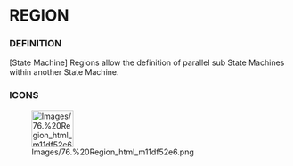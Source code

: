
= REGION =

=== DEFINITION ===

&#91;State Machine&#93; Regions allow the definition of parallel sub State Machines within another State Machine.


=== ICONS ===

[[Image:Images/76.%20Region_html_m11df52e6.png|75x66px]]


<br>
<br>


<br>

